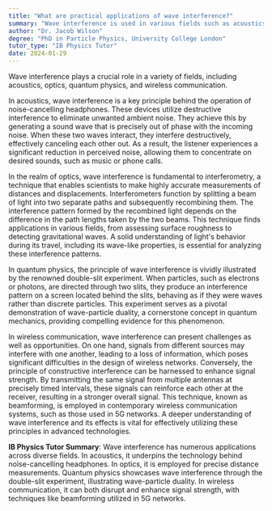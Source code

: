 ```yaml
---
title: "What are practical applications of wave interference?"
summary: "Wave interference is used in various fields such as acoustics, optics, quantum physics, and wireless communication."
author: "Dr. Jacob Wilson"
degree: "PhD in Particle Physics, University College London"
tutor_type: "IB Physics Tutor"
date: 2024-01-29
---
```


Wave interference plays a crucial role in a variety of fields, including acoustics, optics, quantum physics, and wireless communication.

In acoustics, wave interference is a key principle behind the operation of noise-cancelling headphones. These devices utilize destructive interference to eliminate unwanted ambient noise. They achieve this by generating a sound wave that is precisely out of phase with the incoming noise. When these two waves interact, they interfere destructively, effectively canceling each other out. As a result, the listener experiences a significant reduction in perceived noise, allowing them to concentrate on desired sounds, such as music or phone calls.

In the realm of optics, wave interference is fundamental to interferometry, a technique that enables scientists to make highly accurate measurements of distances and displacements. Interferometers function by splitting a beam of light into two separate paths and subsequently recombining them. The interference pattern formed by the recombined light depends on the difference in the path lengths taken by the two beams. This technique finds applications in various fields, from assessing surface roughness to detecting gravitational waves. A solid understanding of light's behavior during its travel, including its wave-like properties, is essential for analyzing these interference patterns.

In quantum physics, the principle of wave interference is vividly illustrated by the renowned double-slit experiment. When particles, such as electrons or photons, are directed through two slits, they produce an interference pattern on a screen located behind the slits, behaving as if they were waves rather than discrete particles. This experiment serves as a pivotal demonstration of wave-particle duality, a cornerstone concept in quantum mechanics, providing compelling evidence for this phenomenon.

In wireless communication, wave interference can present challenges as well as opportunities. On one hand, signals from different sources may interfere with one another, leading to a loss of information, which poses significant difficulties in the design of wireless networks. Conversely, the principle of constructive interference can be harnessed to enhance signal strength. By transmitting the same signal from multiple antennas at precisely timed intervals, these signals can reinforce each other at the receiver, resulting in a stronger overall signal. This technique, known as beamforming, is employed in contemporary wireless communication systems, such as those used in 5G networks. A deeper understanding of wave interference and its effects is vital for effectively utilizing these principles in advanced technologies.

**IB Physics Tutor Summary**: Wave interference has numerous applications across diverse fields. In acoustics, it underpins the technology behind noise-cancelling headphones. In optics, it is employed for precise distance measurements. Quantum physics showcases wave interference through the double-slit experiment, illustrating wave-particle duality. In wireless communication, it can both disrupt and enhance signal strength, with techniques like beamforming utilized in 5G networks.
    